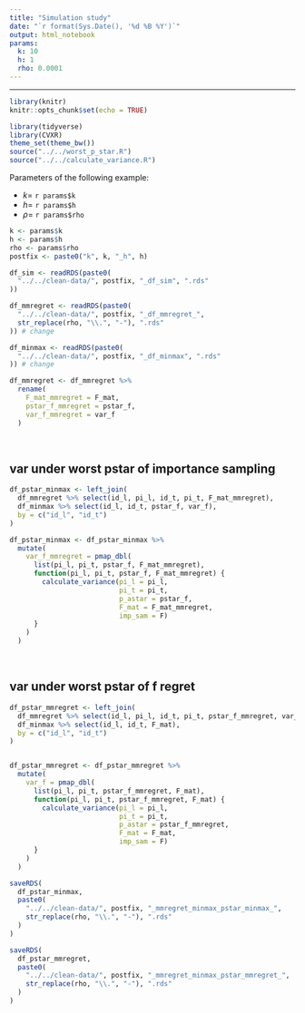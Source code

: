 ```yaml
---
title: "Simulation study"
date: "`r format(Sys.Date(), '%d %B %Y')`"
output: html_notebook
params: 
  k: 10
  h: 1
  rho: 0.0001
---
```


***

```r
library(knitr)
knitr::opts_chunk$set(echo = TRUE)
```

```r
library(tidyverse)
library(CVXR)
theme_set(theme_bw())
source("../../worst_p_star.R")
source("../../calculate_variance.R")
```


Parameters of the following example:

- $k=$ `r params$k`
- $h=$ `r params$h`
- $\rho=$ `r params$rho`

```r
k <- params$k
h <- params$h
rho <- params$rho
postfix <- paste0("k", k, "_h", h)
```

```r
df_sim <- readRDS(paste0(
  "../../clean-data/", postfix, "_df_sim", ".rds"
))

df_mmregret <- readRDS(paste0(
  "../../clean-data/", postfix, "_df_mmregret_", 
  str_replace(rho, "\\.", "-"), ".rds"
)) # change

df_minmax <- readRDS(paste0(
  "../../clean-data/", postfix, "_df_minmax", ".rds"
)) # change
```

```r
df_mmregret <- df_mmregret %>% 
  rename(
    F_mat_mmregret = F_mat,
    pstar_f_mmregret = pstar_f,
    var_f_mmregret = var_f
  )
```

<br>

## var under worst pstar of importance sampling

```r
df_pstar_minmax <- left_join(
  df_mmregret %>% select(id_l, pi_l, id_t, pi_t, F_mat_mmregret),
  df_minmax %>% select(id_l, id_t, pstar_f, var_f),
  by = c("id_l", "id_t")
)

df_pstar_minmax <- df_pstar_minmax %>% 
  mutate(
    var_f_mmregret = pmap_dbl(
      list(pi_l, pi_t, pstar_f, F_mat_mmregret),
      function(pi_l, pi_t, pstar_f, F_mat_mmregret) {
        calculate_variance(pi_l = pi_l, 
                           pi_t = pi_t, 
                           p_astar = pstar_f, 
                           F_mat = F_mat_mmregret, 
                           imp_sam = F)
      }
    )
  )
```


<br>

## var under worst pstar of f regret


```r
df_pstar_mmregret <- left_join(
  df_mmregret %>% select(id_l, pi_l, id_t, pi_t, pstar_f_mmregret, var_f_mmregret),
  df_minmax %>% select(id_l, id_t, F_mat),
  by = c("id_l", "id_t")
)


df_pstar_mmregret <- df_pstar_mmregret %>% 
  mutate(
    var_f = pmap_dbl(
      list(pi_l, pi_t, pstar_f_mmregret, F_mat),
      function(pi_l, pi_t, pstar_f_mmregret, F_mat) {
        calculate_variance(pi_l = pi_l, 
                           pi_t = pi_t, 
                           p_astar = pstar_f_mmregret, 
                           F_mat = F_mat, 
                           imp_sam = F)
      }
    )
  )
```


```r
saveRDS(
  df_pstar_minmax,
  paste0(
    "../../clean-data/", postfix, "_mmregret_minmax_pstar_minmax_", 
    str_replace(rho, "\\.", "-"), ".rds"
  )
)

saveRDS(
  df_pstar_mmregret,
  paste0(
    "../../clean-data/", postfix, "_mmregret_minmax_pstar_mmregret_", 
    str_replace(rho, "\\.", "-"), ".rds"
  )
)
```




